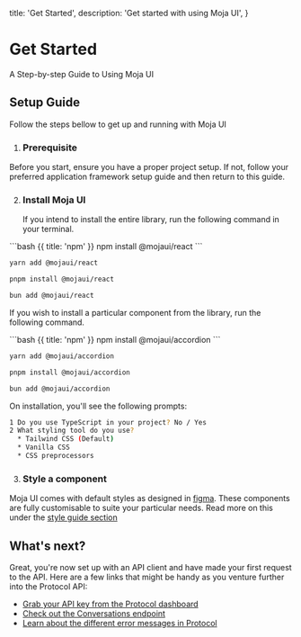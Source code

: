   title: 'Get Started',
  description: 'Get started with using Moja UI',
}

# Get Started

A Step-by-step Guide to Using Moja UI

## Setup Guide

Follow the steps bellow to get up and running with Moja UI

1. ### Prerequisite

Before you start, ensure you have a proper project setup. If not, follow your preferred application framework setup guide and then return to this guide.

2. ### Install Moja UI
   If you intend to install the entire library, run the following command in your terminal.

<CodeGroup>
```bash {{ title: 'npm' }}
npm install @mojaui/react
```

```bash {{ title: 'yarn' }}
yarn add @mojaui/react
```

```bash {{ title: 'pnpm' }}
pnpm install @mojaui/react
```

```bash {{ title: 'bun' }}
bun add @mojaui/react
```

</CodeGroup>

If you wish to install a particular component from the library, run the following command.

<CodeGroup>
```bash {{ title: 'npm' }}
npm install @mojaui/accordion
```

```bash {{ title: 'yarn' }}
yarn add @mojaui/accordion
```

```bash {{ title: 'pnpm' }}
pnpm install @mojaui/accordion
```

```bash {{ title: 'bun' }}
bun add @mojaui/accordion
```

</CodeGroup>

On installation, you'll see the following prompts:

```bash {{ title: 'Terminal' }}
1 Do you use TypeScript in your project? No / Yes
2 What styling tool do you use?
  * Tailwind CSS (Default)
  * Vanilla CSS
  * CSS preprocessors
```

3. ### Style a component

Moja UI comes with default styles as designed in [figma](/figma). These components are fully customisable to suite your particular needs. Read more on this under the [style guide section](/styles)

## What's next?

Great, you're now set up with an API client and have made your first request to the API. Here are a few links that might be handy as you venture further into the Protocol API:

- [Grab your API key from the Protocol dashboard](#)
- [Check out the Conversations endpoint](/conversations)
- [Learn about the different error messages in Protocol](/errors)
